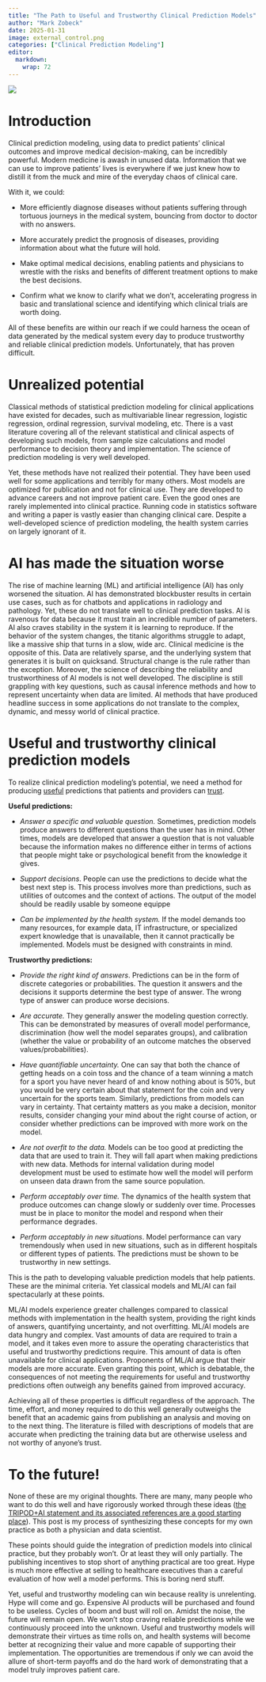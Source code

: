 ```yaml
---
title: "The Path to Useful and Trustworthy Clinical Prediction Models"
author: "Mark Zobeck"
date: 2025-01-31
image: external_control.png
categories: ["Clinical Prediction Modeling"]
editor: 
  markdown: 
    wrap: 72
---
```


![](external_control.png){.preview-image fig-align="center"}

# Introduction

Clinical prediction modeling, using data to predict patients' clinical
outcomes and improve medical decision-making, can be incredibly
powerful. Modern medicine is awash in unused data. Information that we
can use to improve patients' lives is everywhere if we just knew how to
distill it from the muck and mire of the everyday chaos of clinical
care.

With it, we could:

-   More efficiently diagnose diseases without patients suffering
    through tortuous journeys in the medical system, bouncing from
    doctor to doctor with no answers.

-   More accurately predict the prognosis of diseases, providing
    information about what the future will hold.

-   Make optimal medical decisions, enabling patients and physicians to
    wrestle with the risks and benefits of different treatment options
    to make the best decisions.

-   Confirm what we know to clarify what we don't, accelerating progress
    in basic and translational science and identifying which clinical
    trials are worth doing.

All of these benefits are within our reach if we could harness the ocean
of data generated by the medical system every day to produce trustworthy
and reliable clinical prediction models. Unfortunately, that has proven
difficult.

# Unrealized potential

Classical methods of statistical prediction modeling for clinical
applications have existed for decades, such as multivariable linear
regression, logistic regression, ordinal regression, survival modeling,
etc. There is a vast literature covering all of the relevant statistical
and clinical aspects of developing such models, from sample size
calculations and model performance to decision theory and
implementation. The science of prediction modeling is very well
developed.

Yet, these methods have not realized their potential. They have been
used well for some applications and terribly for many others. Most
models are optimized for publication and not for clinical use. They are
developed to advance careers and not improve patient care. Even the good
ones are rarely implemented into clinical practice. Running code in
statistics software and writing a paper is vastly easier than changing
clinical care. Despite a well-developed science of prediction modeling,
the health system carries on largely ignorant of it.

# AI has made the situation worse

The rise of machine learning (ML) and artificial intelligence (AI) has
only worsened the situation. AI has demonstrated blockbuster results in
certain use cases, such as for chatbots and applications in radiology
and pathology. Yet, these do not translate well to clinical prediction
tasks. AI is ravenous for data because it must train an incredible
number of parameters. AI also craves stability in the system it is
learning to reproduce. If the behavior of the system changes, the
titanic algorithms struggle to adapt, like a massive ship that turns in
a slow, wide arc. Clinical medicine is the opposite of this. Data are
relatively sparse, and the underlying system that generates it is built
on quicksand. Structural change is the rule rather than the exception.
Moreover, the science of describing the reliability and trustworthiness
of AI models is not well developed. The discipline is still grappling
with key questions, such as causal inference methods and how to
represent uncertainty when data are limited. AI methods that have
produced headline success in some applications do not translate to the
complex, dynamic, and messy world of clinical practice.

# Useful and trustworthy clinical prediction models

To realize clinical prediction modeling's potential, we need a method
for producing [useful]{.underline} predictions that patients and
providers can [trust]{.underline}.

**Useful predictions:**

-   *Answer a specific and valuable question.* Sometimes, prediction
    models produce answers to different questions than the user has in
    mind. Other times, models are developed that answer a question that
    is not valuable because the information makes no difference either
    in terms of actions that people might take or psychological benefit
    from the knowledge it gives.

-   *Support decisions*. People can use the predictions to decide what
    the best next step is. This process involves more than predictions,
    such as utilities of outcomes and the context of actions. The output
    of the model should be readily usable by someone equippe

-   *Can be implemented by the health system.* If the model demands too
    many resources, for example data, IT infrastructure, or specialized
    expert knowledge that is unavailable, then it cannot practically be
    implemented. Models must be designed with constraints in mind.

**Trustworthy predictions:**

-   *Provide the right kind of answers*. Predictions can be in the form
    of discrete categories or probabilities. The question it answers and
    the decisions it supports determine the best type of answer. The
    wrong type of answer can produce worse decisions.

-   *Are accurate.* They generally answer the modeling question
    correctly. This can be demonstrated by measures of overall model
    performance, discrimination (how well the model separates groups),
    and calibration (whether the value or probability of an outcome
    matches the observed values/probabilities).

-   *Have quantifiable uncertainty.* One can say that both the chance of
    getting heads on a coin toss and the chance of a team winning a
    match for a sport you have never heard of and know nothing about is
    50%, but you would be very certain about that statement for the coin
    and very uncertain for the sports team. Similarly, predictions from
    models can vary in certainty. That certainty matters as you make a
    decision, monitor results, consider changing your mind about the
    right course of action, or consider whether predictions can be
    improved with more work on the model.

-   *Are not overfit to the data.* Models can be too good at predicting
    the data that are used to train it. They will fall apart when making
    predictions with new data. Methods for internal validation during
    model development must be used to estimate how well the model will
    perform on unseen data drawn from the same source population.

-   *Perform acceptably over time.* The dynamics of the health system
    that produce outcomes can change slowly or suddenly over time.
    Processes must be in place to monitor the model and respond when
    their performance degrades.

-   *Perform acceptably in new situations*. Model performance can vary
    tremendously when used in new situations, such as in different
    hospitals or different types of patients. The predictions must be
    shown to be trustworthy in new settings.

This is the path to developing valuable prediction models that help
patients. These are the minimal criteria. Yet classical models and ML/AI
can fail spectacularly at these points.

ML/AI models experience greater challenges compared to classical methods
with implementation in the health system, providing the right kinds of
answers, quantifying uncertainty, and not overfitting. ML/AI models are
data hungry and complex. Vast amounts of data are required to train a
model, and it takes even more to assure the operating characteristics
that useful and trustworthy predictions require. This amount of data is
often unavailable for clinical applications. Proponents of ML/AI argue
that their models are more accurate. Even granting this point, which is
debatable, the consequences of not meeting the requirements for useful
and trustworthy predictions often outweigh any benefits gained from
improved accuracy.

Achieving all of these properties is difficult regardless of the
approach. The time, effort, and money required to do this well generally
outweighs the benefit that an academic gains from publishing an analysis
and moving on to the next thing. The literature is filled with
descriptions of models that are accurate when predicting the training
data but are otherwise useless and not worthy of anyone's trust.

# To the future!

None of these are my original thoughts. There are many, many people who
want to do this well and have rigorously worked through these ideas
([the TRIPOD+AI statement and its associated references are a good
starting place](https://www.tripod-statement.org/)). This post is my
process of synthesizing these concepts for my own practice as both a
physician and data scientist.

These points should guide the integration of prediction models into
clinical practice, but they probably won't. Or at least they will only
partially. The publishing incentives to stop short of anything practical
are too great. Hype is much more effective at selling to healthcare
executives than a careful evaluation of how well a model performs. This
is boring nerd stuff.

Yet, useful and trustworthy modeling can win because reality is
unrelenting. Hype will come and go. Expensive AI products will be
purchased and found to be useless. Cycles of boom and bust will roll on.
Amidst the noise, the future will remain open. We won't stop craving
reliable predictions while we continuously proceed into the unknown.
Useful and trustworthy models will demonstrate their virtues as time
rolls on, and health systems will become better at recognizing their
value and more capable of supporting their implementation. The
opportunities are tremendous if only we can avoid the allure of
short-term payoffs and do the hard work of demonstrating that a model
truly improves patient care.
